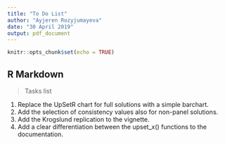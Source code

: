 ```yaml
---
title: "To Do List"
author: "Ayjeren Rozyjumayeva"
date: "30 April 2019"
output: pdf_document
---
```


```r
knitr::opts_chunk$set(echo = TRUE)
```

## R Markdown

> Tasks list

1. Replace the UpSetR chart for full solutions with a simple barchart.
2. Add the selection of consistency values also for non-panel solutions.
3. Add the Krogslund replication to the vignette.
4. Add a clear differentiation between the upset_x() functions to the documentation. 
